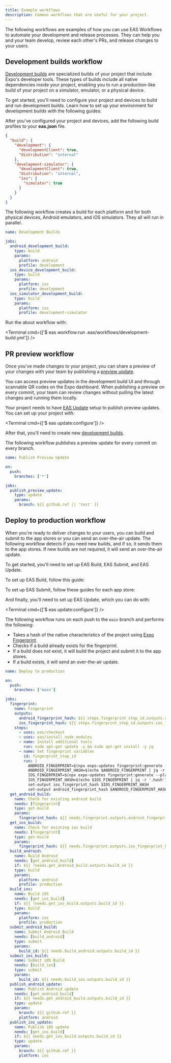 ```yaml
---
title: Example workflows
description: Common workflows that are useful for your project.
---
```




The following workflows are examples of how you can use EAS Workflows to automate your development and release processes. They can help you and your team develop, review each other's PRs, and release changes to your users.

## Development builds workflow

[Development builds](/develop/development-builds/introduction/) are specialized builds of your project that include Expo's developer tools. These types of builds include all native dependencies inside your project, enabling you to run a production-like build of your project on a simulator, emulator, or a physical device.

<Collapsible summary="Prerequisites">

To get started, you'll need to configure your project and devices to build and run development builds. Learn how to set up your environment for development builds with the following guides:

<BoxLink
  title="Android device setup"
  description="Get your project ready for development builds."
  href="/get-started/set-up-your-environment/?mode=development-build&platform=android&device=physical"
  Icon={BookOpen02Icon}
/>

<BoxLink
  title="Android emulator setup"
  description="Get your project ready for development builds."
  href="/get-started/set-up-your-environment/?mode=development-build&platform=android&device=simulated"
  Icon={BookOpen02Icon}
/>

<BoxLink
  title="iOS device setup"
  description="Get your project ready for development builds."
  href="/get-started/set-up-your-environment/?mode=development-build&platform=ios&device=physical"
  Icon={BookOpen02Icon}
/>

<BoxLink
  title="iOS simulator setup"
  description="Get your project ready for development builds."
  href="/get-started/set-up-your-environment/?mode=development-build&platform=ios&device=simulated"
  Icon={BookOpen02Icon}
/>

After you've configured your project and devices, add the following build profiles to your **eas.json** file.

```json eas.json
{
  "build": {
    "development": {
      "developmentClient": true,
      "distribution": "internal"
    },
    "development-simulator": {
      "developmentClient": true,
      "distribution": "internal",
      "ios": {
        "simulator": true
      }
    }
  }
}
```

</Collapsible>

The following workflow creates a build for each platform and for both physical devices, Android emulators, and iOS simulators. They all will run in parallel.

```yaml .eas/workflows/development-builds.yml
name: Development Builds

jobs:
  android_development_build:
    type: build
    params:
      platform: android
      profile: development
  ios_device_development_build:
    type: build
    params:
      platform: ios
      profile: development
  ios_simulator_development_build:
    type: build
    params:
      platform: ios
      profile: development-simulator
```

Run the about workflow with:

<Terminal cmd={['$ eas workflow:run .eas/workflows/development-build.yml']} />

## PR preview workflow

Once you've made changes to your project, you can share a preview of your changes with your team by publishing a [preview update](/review/share-previews-with-your-team/).

You can access preview updates in the development build UI and through scannable QR codes on the Expo dashboard. When publishing a preview on every commit, your team can review changes without pulling the latest changes and running them locally.

<Collapsible summary="Prerequisites">

Your project needs to have [EAS Update](/eas-update/introduction/) setup to publish preview updates. You can set up your project with:

<Terminal cmd={['$ eas update:configure']} />

After that, you'll need to create new [development builds](/develop/development-builds/create-a-build/).

</Collapsible>

The following workflow publishes a preview update for every commit on every branch.

```yaml .eas/workflows/pr-preview.yml
name: Publish Preview Update

on:
  push:
    branches: ['*']

jobs:
  publish_preview_update:
    type: update
    params:
      branch: ${{ github.ref || 'test' }}
```

## Deploy to production workflow

When you're ready to deliver changes to your users, you can build and submit to the app stores or you can send an over-the-air update. The following workflow detects if you need new builds, and if so, it sends them to the app stores. If new builds are not required, it will send an over-the-air update.

<Collapsible summary="Prerequisites">

To get started, you'll need to set up EAS Build, EAS Submit, and EAS Update.

To set up EAS Build, follow this guide:

<BoxLink
  title="EAS Build prerequisites"
  description="Get your project ready for EAS Build."
  href="/build/setup/"
  Icon={BookOpen02Icon}
/>

To set up EAS Submit, follow these guides for each app store:

<BoxLink
  title="Google Play Store prerequisites"
  description="Get your project ready for Google Play Store submissions."
  href="/submit/android/"
  Icon={BookOpen02Icon}
/>

<BoxLink
  title="Apple App Store prerequisites"
  description="Get your project ready for Apple App Store submissions."
  href="/submit/ios/"
  Icon={BookOpen02Icon}
/>

And finally, you'll need to set up EAS Update, which you can do with:

<Terminal cmd={['$ eas update:configure']} />

</Collapsible>

The following workflow runs on each push to the `main` branch and performs the following:

- Takes a hash of the native characteristics of the project using [Expo Fingerprint](/versions/latest/sdk/fingerprint/).
- Checks if a build already exists for the fingerprint.
- If a build does not exist, it will build the project and submit it to the app stores.
- If a build exists, it will send an over-the-air update.

```yaml .eas/workflows/deploy-to-production.yml
name: Deploy to production

on:
  push:
    branches: ['main']

jobs:
  fingerprint:
    name: Fingerprint
    outputs:
      android_fingerprint_hash: ${{ steps.fingerprint_step_id.outputs.android_fingerprint_hash }}
      ios_fingerprint_hash: ${{ steps.fingerprint_step_id.outputs.ios_fingerprint_hash }}
    steps:
      - uses: eas/checkout
      - uses: eas/install_node_modules
      - name: Install additional tools
        run: sudo apt-get update -y && sudo apt-get install -y jq
      - name: Set fingerprint variables
        id: fingerprint_step_id
        run: |
          ANDROID_FINGERPRINT=$(npx expo-updates fingerprint:generate --platform android)
          ANDROID_FINGERPRINT_HASH=$(echo $ANDROID_FINGERPRINT | jq -r '.hash')
          IOS_FINGERPRINT=$(npx expo-updates fingerprint:generate --platform ios)
          IOS_FINGERPRINT_HASH=$(echo $IOS_FINGERPRINT | jq -r '.hash')
          set-output ios_fingerprint_hash $IOS_FINGERPRINT_HASH
          set-output android_fingerprint_hash $ANDROID_FINGERPRINT_HASH
  get_android_build:
    name: Check for existing android build
    needs: [fingerprint]
    type: get-build
    params:
      fingerprint_hash: ${{ needs.fingerprint.outputs.android_fingerprint_hash }}
  get_ios_build:
    name: Check for existing ios build
    needs: [fingerprint]
    type: get-build
    params:
      fingerprint_hash: ${{ needs.fingerprint.outputs.ios_fingerprint_hash }}
  build_android:
    name: Build Android
    needs: [get_android_build]
    if: ${{ !needs.get_android_build.outputs.build_id }}
    type: build
    params:
      platform: android
      profile: production
  build_ios:
    name: Build iOS
    needs: [get_ios_build]
    if: ${{ !needs.get_ios_build.outputs.build_id }}
    type: build
    params:
      platform: ios
      profile: production
  submit_android_build:
    name: Submit Android Build
    needs: [build_android]
    type: submit
    params:
      build_id: ${{ needs.build_android.outputs.build_id }}
  submit_ios_build:
    name: Submit iOS Build
    needs: [build_ios]
    type: submit
    params:
      build_id: ${{ needs.build_ios.outputs.build_id }}
  publish_android_update:
    name: Publish Android update
    needs: [get_android_build]
    if: ${{ needs.get_android_build.outputs.build_id }}
    type: update
    params:
      branch: ${{ github.ref }}
      platform: android
  publish_ios_update:
    name: Publish iOS update
    needs: [get_ios_build]
    if: ${{ needs.get_ios_build.outputs.build_id }}
    type: update
    params:
      branch: ${{ github.ref }}
      platform: ios
```

